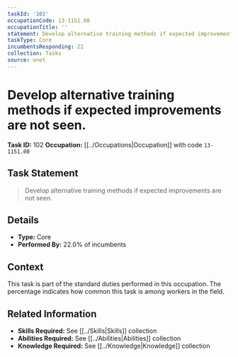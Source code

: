 ```yaml
---
taskId: '102'
occupationCode: 13-1151.00
occupationTitle: ''
statement: Develop alternative training methods if expected improvements are not seen.
taskType: Core
incumbentsResponding: 22
collection: Tasks
source: onet
---
```

# Develop alternative training methods if expected improvements are not seen.

**Task ID:** 102
**Occupation:** [[../Occupations|Occupation]] with code `13-1151.00`

## Task Statement

> Develop alternative training methods if expected improvements are not seen.

## Details

- **Type:** Core
- **Performed By:** 22.0% of incumbents

## Context

This task is part of the standard duties performed in this occupation. The percentage indicates how common this task is among workers in the field.

## Related Information

- **Skills Required:** See [[../Skills|Skills]] collection
- **Abilities Required:** See [[../Abilities|Abilities]] collection
- **Knowledge Required:** See [[../Knowledge|Knowledge]] collection
